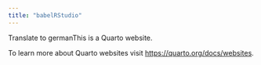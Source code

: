 ```yaml
---
title: "babelRStudio"
---
```


Translate to germanThis is a Quarto website.

To learn more about Quarto websites visit <https://quarto.org/docs/websites>.
